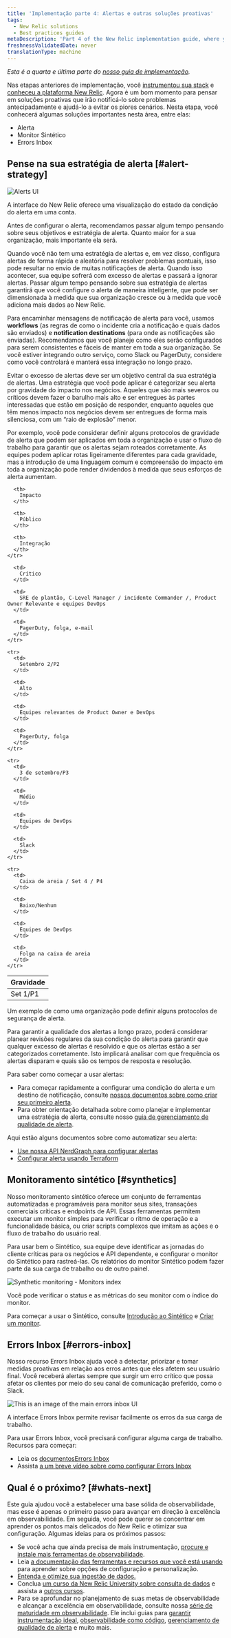 ```yaml
---
title: 'Implementação parte 4: Alertas e outras soluções proativas'
tags:
  - New Relic solutions
  - Best practices guides
metaDescription: 'Part 4 of the New Relic implementation guide, where you think about your alerting strategies, and set up alerting, synthetic monitors, and errors inbox.'
freshnessValidatedDate: never
translationType: machine
---
```


_Esta é a quarta e última parte do [nosso guia de implementação](/docs/new-relic-solutions/get-started/implementation-guide-intro)._

Nas etapas anteriores de implementação, você [instrumentou sua stack](/docs/new-relic-solutions/get-started/implementation-guide-instrument) e [conheceu a plataforma New Relic](/docs/new-relic-solutions/get-started/implementation-guide-organize-data). Agora é um bom momento para pensar em soluções proativas que irão notificá-lo sobre problemas antecipadamente e ajudá-lo a evitar os piores cenários. Nesta etapa, você conhecerá algumas soluções importantes nesta área, entre elas:

* Alerta
* Monitor Sintético
* Errors Inbox

## Pense na sua estratégia de alerta [#alert-strategy]

<img
  title="Alerts UI"
  alt="Alerts UI"
  src="/images/alerts_screenshot-full_alerting-ui.webp"
/>

<figcaption>
  A interface do New Relic <InlinePopover type="alerts"/>oferece uma visualização do estado da condição do alerta em uma conta.
</figcaption>

Antes de configurar o alerta, recomendamos passar algum tempo pensando sobre seus objetivos e estratégia de alerta. Quanto maior for a sua organização, mais importante ela será.

Quando você não tem uma estratégia de alertas e, em vez disso, configura alertas de forma rápida e aleatória para resolver problemas pontuais, isso pode resultar no envio de muitas notificações de alerta. Quando isso acontecer, sua equipe sofrerá com excesso de alertas e passará a ignorar alertas. Passar algum tempo pensando sobre sua estratégia de alertas garantirá que você configure o alerta de maneira inteligente, que pode ser dimensionada à medida que sua organização cresce ou à medida que você adiciona mais dados ao New Relic.

Para encaminhar mensagens de notificação de alerta para você, usamos <DNT>**workflows**</DNT> (as regras de como o incidente cria a notificação e quais dados são enviados) e <DNT>**notification destinations**</DNT> (para onde as notificações são enviadas). Recomendamos que você planeje como eles serão configurados para serem consistentes e fáceis de manter em toda a sua organização. Se você estiver integrando outro serviço, como Slack ou PagerDuty, considere como você controlará e manterá essa integração no longo prazo.

Evitar o excesso de alertas deve ser um objetivo central da sua estratégia de alertas. Uma estratégia que você pode aplicar é categorizar seu alerta por gravidade do impacto nos negócios. Aqueles que são mais severos ou críticos devem fazer o barulho mais alto e ser entregues às partes interessadas que estão em posição de responder, enquanto aqueles que têm menos impacto nos negócios devem ser entregues de forma mais silenciosa, com um “raio de explosão” menor.

Por exemplo, você pode considerar definir alguns protocolos de gravidade de alerta que podem ser aplicados em toda a organização e usar o fluxo de trabalho para garantir que os alertas sejam roteados corretamente. As equipes podem aplicar rotas ligeiramente diferentes para cada gravidade, mas a introdução de uma linguagem comum e compreensão do impacto em toda a organização pode render dividendos à medida que seus esforços de alerta aumentam.

<table>
  <thead>
    <tr>
      <th>
        Gravidade
      </th>

      <th>
        Impacto
      </th>

      <th>
        Público
      </th>

      <th>
        Integração
      </th>
    </tr>
  </thead>

  <tbody>
    <tr>
      <td>
        Set 1/P1
      </td>

      <td>
        Crítico
      </td>

      <td>
        SRE de plantão, C-Level Manager / incidente Commander /, Product Owner Relevante e equipes DevOps
      </td>

      <td>
        PagerDuty, folga, e-mail
      </td>
    </tr>

    <tr>
      <td>
        Setembro 2/P2
      </td>

      <td>
        Alto
      </td>

      <td>
        Equipes relevantes de Product Owner e DevOps
      </td>

      <td>
        PagerDuty, folga
      </td>
    </tr>

    <tr>
      <td>
        3 de setembro/P3
      </td>

      <td>
        Médio
      </td>

      <td>
        Equipes de DevOps
      </td>

      <td>
        Slack
      </td>
    </tr>

    <tr>
      <td>
        Caixa de areia / Set 4 / P4
      </td>

      <td>
        Baixo/Nenhum
      </td>

      <td>
        Equipes de DevOps
      </td>

      <td>
        Folga na caixa de areia
      </td>
    </tr>
  </tbody>
</table>

<figcaption>
  Um exemplo de como uma organização pode definir alguns protocolos de segurança de alerta.
</figcaption>

Para garantir a qualidade dos alertas a longo prazo, poderá considerar planear revisões regulares da sua condição do alerta para garantir que qualquer excesso de alertas é resolvido e que os alertas estão a ser categorizados corretamente. Isto implicará analisar com que frequência os alertas disparam e quais são os tempos de resposta e resolução.

Para saber como começar a usar alertas:

* Para começar rapidamente a configurar uma condição do alerta e um destino de notificação, consulte [nossos documentos sobre como criar seu primeiro alerta](/docs/alerts-applied-intelligence/new-relic-alerts/get-started/your-first-nrql-condition).
* Para obter orientação detalhada sobre como planejar e implementar uma estratégia de alerta, consulte nosso [guia de gerenciamento de qualidade de alerta](/docs/new-relic-solutions/observability-maturity/uptime-performance-reliability/alert-quality-management-guide).

Aqui estão alguns documentos sobre como automatizar seu alerta:

* [Use nossa API NerdGraph para configurar alertas](/docs/alerts-applied-intelligence/new-relic-alerts/advanced-alerts/alerts-nerdgraph/nerdgraph-api-examples)
* [Configurar alerta usando Terraform](https://newrelic.com/blog/how-to-relic/observability-as-code-new-relic-terraform-provider)

## Monitoramento sintético [#synthetics]

Nosso monitoramento sintético oferece um conjunto de ferramentas automatizadas e programáveis para monitor seus sites, transações comerciais críticas e endpoints de API. Essas ferramentas permitem executar um monitor simples para verificar o ritmo de operação e a funcionalidade básica, ou criar scripts complexos que imitam as ações e o fluxo de trabalho do usuário real.

Para usar bem o Sintético, sua equipe deve identificar as jornadas do cliente críticas para os negócios e API dependente, e configurar o monitor do Sintético para rastreá-las. Os relatórios do monitor Sintético podem fazer parte da sua carga de trabalho ou de outro painel.

<img
  title="Synthetic monitoring - Monitors index"
  alt="Synthetic monitoring - Monitors index"
  src="/images/synthetic_screenshot-full_monitor-index.webp"
/>

<figcaption>
  Você pode verificar o status e as métricas do seu monitor com o índice do monitor.
</figcaption>

Para começar a usar o Sintético, consulte [Introdução ao Sintético](/docs/synthetics/synthetic-monitoring/getting-started/get-started-synthetic-monitoring) e [Criar um monitor](/docs/synthetics/synthetic-monitoring/using-monitors/add-edit-monitors).

## Errors Inbox [#errors-inbox]

Nosso recurso Errors Inbox ajuda você a detectar, priorizar e tomar medidas proativas em relação aos erros antes que eles afetem seu usuário final. Você receberá alertas sempre que surgir um erro crítico que possa afetar os clientes por meio do seu canal de comunicação preferido, como o Slack.

<img
  title="ui-main"
  alt="This is an image of the main errors inbox UI"
  src="/images/errors-inbox_screenshot-full_errors-ui.webp"
/>

<figcaption>
  A interface Errors Inbox permite revisar facilmente os erros da sua carga de trabalho.
</figcaption>

Para usar Errors Inbox, você precisará configurar alguma carga de trabalho. Recursos para começar:

* Leia os [documentosErrors Inbox](/docs/errors-inbox/errors-inbox)
* Assista [a um breve vídeo sobre como configurar Errors Inbox](https://www.youtube.com/watch?v=HEbX0dgeGGw)

## Qual é o próximo? [#whats-next]

Este guia ajudou você a estabelecer uma base sólida de observabilidade, mas esse é apenas o primeiro passo para avançar em direção à excelência em observabilidade. Em seguida, você pode querer se concentrar em aprender os pontos mais delicados do New Relic e otimizar sua configuração. Algumas ideias para os próximos passos:

* Se você acha que ainda precisa de mais instrumentação, [procure e instale mais ferramentas de observabilidade](https://newrelic.com/instant-observability).
* Leia [a documentação das ferramentas e recursos que você está usando](http://docs.newrelic.com) para aprender sobre opções de configuração e personalização.
* [Entenda e otimize sua ingestão de dados.](/docs/data-apis/manage-data/manage-your-data)
* Conclua [um curso da New Relic University sobre consulta de dados](https://learn.newrelic.com/writing-nrql-queries) e assista a [outros cursos](https://learn.newrelic.com).
* Para se aprofundar no planejamento de suas metas de observabilidade e alcançar a excelência em observabilidade, consulte nossa [série de maturidade em observabilidade](/docs/new-relic-solutions/observability-maturity/introduction). Ele inclui guias para [garantir instrumentação ideal](/docs/new-relic-solutions/observability-maturity/operational-efficiency/service-characterization-optimize-telemetry-data-guide), [observabilidade como código](/docs/new-relic-solutions/observability-maturity/operational-efficiency/observability-as-code-guide), [gerenciamento de qualidade de alerta](/docs/new-relic-solutions/observability-maturity/uptime-performance-reliability/alert-quality-management-guide) e muito mais.
